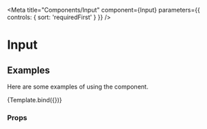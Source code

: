 



<Meta
  title="Components/Input"
  component={Input}
  parameters={{ controls: { sort: 'requiredFirst' } }}
/>

# Input

## Examples

Here are some examples of using the component.

<Canvas>
  <Story
    name="0_0"
    args={{
      placeholder: 'Type your text here...',
      type: 'text',
      value: 'Some text',
    }}
  >
    {Template.bind({})}
  </Story>
</Canvas>

### Props

<ArgsTable component={Input} />
